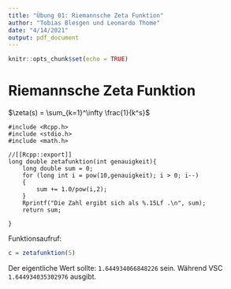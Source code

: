 ```yaml
---
title: "Übung 01: Riemannsche Zeta Funktion"
author: "Tobias Blesgen und Leonardo Thome"
date: "4/14/2021"
output: pdf_document
---
```


```r
knitr::opts_chunk$set(echo = TRUE)
```

# Riemannsche Zeta Funktion
$\zeta(s) = \sum_{k=1}^\infty \frac{1}{k^s}$

```Rcpp
#include <Rcpp.h>
#include <stdio.h>
#include <math.h>

//[[Rcpp::export]]
long double zetafunktion(int genauigkeit){
    long double sum = 0;
    for (long int i = pow(10,genauigkeit); i > 0; i--)
    {
        sum += 1.0/pow(i,2);
    }
    Rprintf("Die Zahl ergibt sich als %.15Lf .\n", sum);
    return sum;

}
```


Funktionsaufruf:


```r
c = zetafunktion(5)
```
Der eigentliche Wert sollte: `1.644934066848226` sein. Während VSC `1.644934035302976` ausgibt.
